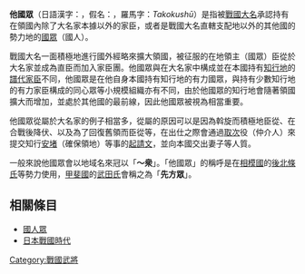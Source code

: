 '''他國眾'''（日語漢字：{{lang|ja|他国衆}}，假名：{{lang|ja|たこくしゅう}}，羅馬字：''Takokushū''）是指被[[戰國大名|戰國大名]]承認持有在領國內除了大名家本據以外的家臣，或者是戰國大名直轄支配地以外的其他國的勢力地的[[國眾|國眾]]（國人）。

戰國大名一面積極地進行國外經略來擴大領國，被征服的在地領主（國眾）臣從於大名家並成為直臣而加入家臣團。他國眾與在大名家中構成並在本國持有[[知行地|知行地]]的[[譜代家臣|譜代家臣]]不同，他國眾是在他自身本國持有知行地的有力國眾，與持有少數知行地的有力家臣構成的同心眾等小規模組織亦有不同，由於他國眾的知行地會隨著領國擴大而增加，並處於其他國的最前線，因此他國眾被視為相當重要。

他國眾從屬於大名家的例子相當多，從屬的原因可以是因為斡旋而積極地臣從、在合戰後降伏、以及為了回復舊領而臣從等，在出仕之際會通過[[取次|取次]]役（仲介人）來提交知行[[安堵|安堵]]（確保領地）等事的[[起請文|起請文]]，並向本國交出妻子等人質。

一般來說他國眾會以地域名來冠以「'''～衆'''」。「他國眾」的稱呼是在[[相模國|相模國]]的[[後北條氏|後北條氏]]等勢力使用，[[甲斐國|甲斐國]]的[[武田氏|武田氏]]會稱之為「'''先方眾'''」。

== 相關條目 ==
*[[國人眾|國人眾]]
*[[日本戰國時代|日本戰國時代]]

[[Category:戰國武將|Category:戰國武將]]